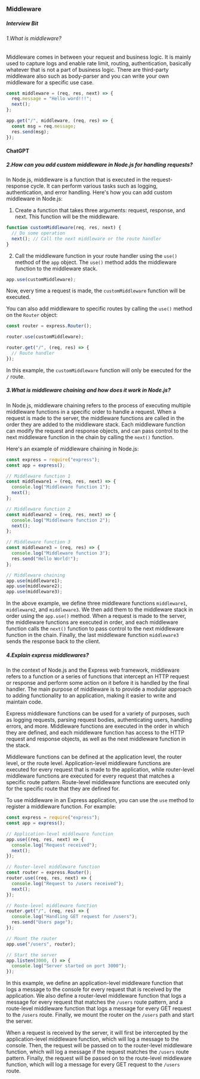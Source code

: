 ### Middleware

##### Interview Bit

###### 1.What is middleware?

Middleware comes in between your request and business logic. It is mainly used to capture logs and enable rate limit, routing, authentication, basically whatever that is not a part of business logic. There are third-party middleware also such as body-parser and you can write your own middleware for a specific use case.

```js
const middleware = (req, res, next) => {
  req.message = "Hello word!!!";
  next();
};

app.get("/", middleware, (req, res) => {
  const msg = req.message;
  res.send(msg);
});
```

#### ChatGPT

##### 2.How can you add custom middleware in Node.js for handling requests?

In Node.js, middleware is a function that is executed in the request-response cycle. It can perform various tasks such as logging, authentication, and error handling. Here's how you can add custom middleware in Node.js:

1. Create a function that takes three arguments: request, response, and next. This function will be the middleware.

```javascript
function customMiddleware(req, res, next) {
  // Do some operation
  next(); // Call the next middleware or the route handler
}
```

2. Call the middleware function in your route handler using the `use()` method of the `app` object. The `use()` method adds the middleware function to the middleware stack.

```javascript
app.use(customMiddleware);
```

Now, every time a request is made, the `customMiddleware` function will be executed.

You can also add middleware to specific routes by calling the `use()` method on the `Router` object:

```javascript
const router = express.Router();

router.use(customMiddleware);

router.get("/", (req, res) => {
  // Route handler
});
```

In this example, the `customMiddleware` function will only be executed for the `/` route.

##### 3.What is middleware chaining and how does it work in Node.js?

In Node.js, middleware chaining refers to the process of executing multiple middleware functions in a specific order to handle a request. When a request is made to the server, the middleware functions are called in the order they are added to the middleware stack. Each middleware function can modify the request and response objects, and can pass control to the next middleware function in the chain by calling the `next()` function.

Here's an example of middleware chaining in Node.js:

```javascript
const express = require("express");
const app = express();

// Middleware function 1
const middleware1 = (req, res, next) => {
  console.log("Middleware function 1");
  next();
};

// Middleware function 2
const middleware2 = (req, res, next) => {
  console.log("Middleware function 2");
  next();
};

// Middleware function 3
const middleware3 = (req, res) => {
  console.log("Middleware function 3");
  res.send("Hello World!");
};

// Middleware chaining
app.use(middleware1);
app.use(middleware2);
app.use(middleware3);
```

In the above example, we define three middleware functions `middleware1`, `middleware2`, and `middleware3`. We then add them to the middleware stack in order using the `app.use()` method. When a request is made to the server, the middleware functions are executed in order, and each middleware function calls the `next()` function to pass control to the next middleware function in the chain. Finally, the last middleware function `middleware3` sends the response back to the client.

##### 4.Explain express middlewares?

In the context of Node.js and the Express web framework, middleware refers to a function or a series of functions that intercept an HTTP request or response and perform some action on it before it is handled by the final handler. The main purpose of middleware is to provide a modular approach to adding functionality to an application, making it easier to write and maintain code.

Express middleware functions can be used for a variety of purposes, such as logging requests, parsing request bodies, authenticating users, handling errors, and more. Middleware functions are executed in the order in which they are defined, and each middleware function has access to the HTTP request and response objects, as well as the next middleware function in the stack.

Middleware functions can be defined at the application level, the router level, or the route level. Application-level middleware functions are executed for every request that is made to the application, while router-level middleware functions are executed for every request that matches a specific route pattern. Route-level middleware functions are executed only for the specific route that they are defined for.

To use middleware in an Express application, you can use the `use` method to register a middleware function. For example:

```javascript
const express = require("express");
const app = express();

// Application-level middleware function
app.use((req, res, next) => {
  console.log("Request received");
  next();
});

// Router-level middleware function
const router = express.Router();
router.use((req, res, next) => {
  console.log("Request to /users received");
  next();
});

// Route-level middleware function
router.get("/", (req, res) => {
  console.log("Handling GET request for /users");
  res.send("Users page");
});

// Mount the router
app.use("/users", router);

// Start the server
app.listen(3000, () => {
  console.log("Server started on port 3000");
});
```

In this example, we define an application-level middleware function that logs a message to the console for every request that is received by the application. We also define a router-level middleware function that logs a message for every request that matches the `/users` route pattern, and a route-level middleware function that logs a message for every GET request to the `/users` route. Finally, we mount the router on the `/users` path and start the server.

When a request is received by the server, it will first be intercepted by the application-level middleware function, which will log a message to the console. Then, the request will be passed on to the router-level middleware function, which will log a message if the request matches the `/users` route pattern. Finally, the request will be passed on to the route-level middleware function, which will log a message for every GET request to the `/users` route.
